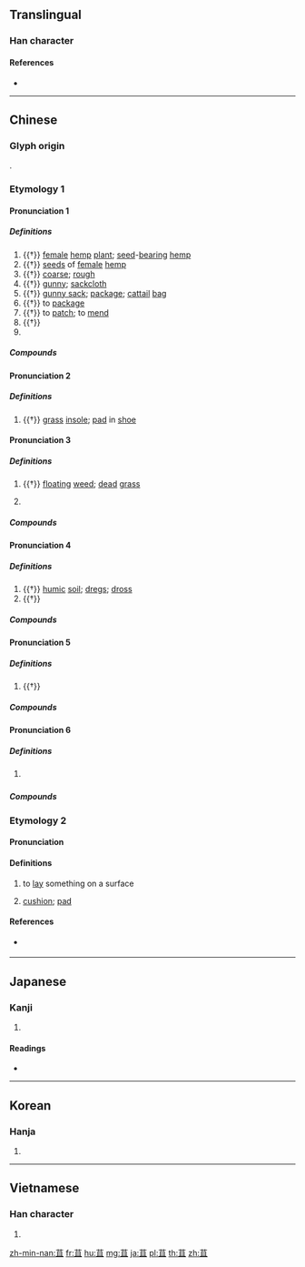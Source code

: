 {{character info/new}}
==Translingual==

===Han character===
{{Han char|rn=140|rad=艸|as=05|sn=11|four=44107|canj=TBM|ids=⿱艹且}}

====References====
* {{Han ref|kx=1024.160|dkj=30813|dj=1484.080|hdz=53190.050|uh=82F4|ud=33524|bh=D075|bd=53365}}

----

==Chinese==
{{zh-forms}}

===Glyph origin===
{{Han etym}}
{{Han compound|艸|alt1=艹|且|ls=psc|c1=s|t1=grass|c2=p}}.

===Etymology 1===
{{rfe|zh|are all these pronunciations related?}}

====Pronunciation 1====
{{zh-pron
|m=jū
|c=zeoi1,ceoi1
|mc=2
|oc=n,2
|cat=n,pn
}}

=====Definitions=====
{{zh-hanzi}}

# {{†}} [[female]] [[hemp]] [[plant]]; [[seed]]-[[bear]]ing [[hemp]]
# {{†}} [[seed]]s of [[female]] [[hemp]]
# {{†}} [[coarse]]; [[rough]]
# {{†}} [[gunny]]; [[sackcloth]]
# {{†}} [[gunny sack]]; [[package]]; [[cattail]] [[bag]]
# {{†}} to [[package]]
# {{†}} to [[patch]]; to [[mend]]
# {{†}} {{zh-alt-form|菹|[[marshland]] full of [[waterweed]]}}
# {{surname|lang=zh}}

=====Compounds=====
{{zh-der|fold=1|苴麻|包苴|苞苴|苞苴公行|苞苴竿牘|苞苴賄賂|補苴|補苴罅漏|補苴調胹|苴杖|蒪苴|苴絰|苴布|芭苴|佉苴|苴服|苴枲|狄苴|苴茅|且苴}}

====Pronunciation 2====
{{zh-pron
|m=jǔ,jū
|c=zeoi1,zeoi2
|mc=4+1
|oc=n,3+4
|cat=n
}}

=====Definitions=====
{{zh-hanzi}}

# {{†}} [[grass]] [[insole]]; [[pad]] in [[shoe]]

====Pronunciation 3====
{{zh-pron
|m=chá
|c=caa1,caa4
|mc=3
|oc=n,1
|cat=n,pn
}}

=====Definitions=====
{{zh-hanzi}}

# {{†}} [[floating]] [[weed]]; [[dead]] [[grass]]
# {{lb|zh|historical}} {{non-gloss definition|A vassal state of the {{w|State of Shu}} during the {{w|Eastern Zhou Dynasty}}.}}

=====Compounds=====
{{zh-der|fold=1|苴國}}

====Pronunciation 4====
{{zh-pron
|m=zhǎ
|c=zaa2,zaa3,caa2,zaa5
|cat=n
}}

=====Definitions=====
{{zh-hanzi}}

# {{†}} [[humic]] [[soil]]; [[dreg]]s; [[dross]]
# {{†}} {{zh-alt-form|柤|[[hawthorn]]}}

=====Compounds=====
{{zh-der|fold=1|土苴}}

====Pronunciation 5====
{{zh-pron
|m=zū
|cat=n
}}

=====Definitions=====
{{zh-hanzi}}

# {{†}} {{zh-alt-form|葅|[[straw]]}}

=====Compounds=====
{{zh-der|fold=1|苴秸|苴稭}}

====Pronunciation 6====
{{zh-pron
|m=xié
|cat=pn
}}

=====Definitions=====
{{zh-hanzi}}

# {{lb|zh|historical}} {{zh-only|羊苴咩|Yangxiemie, [[capital]] city of [[Nanzhao]] in modern-day [[Dali]]}}

=====Compounds=====
{{zh-der|fold=1|苴咩|羊苴咩|陽苴咩}}

===Etymology 2===
{{zh-forms|alt=埾}}

====Pronunciation====
{{zh-pron
|mn=chū
|cat=n,v
}}

====Definitions====
{{zh-hanzi}}

# {{lb|zh|Min Nan}} to [[lay]] something on a surface
# {{lb|zh|Min Nan}} [[cushion]]; [[pad]]

====References====
* {{qualifier|Min Nan}} {{thcwd|5471}}

----

==Japanese==

===Kanji===
{{ja-kanji|grade=|rs=艸05}}

# {{defn|lang=ja|sort=艸05}}

====Readings====
* {{ja-readings|on=[[そ]] (so), [[しょ]] (sho), [[さ]] (sa)|kun=[[つと]] (tsuto)|nanori=}}

----

==Korean==

===Hanja===
{{ko-hanja|hangeul=저|eumhun=|rv=jeo|mr=chŏ|y=ce}}

# {{defn|lang=ko|sort=艸05}}

----

==Vietnamese==

===Han character===
{{vi-hantu|[[thư]], [[tra]], [[tư]]|rs=艸05}}

# {{defn|lang=vi|sort=艸05}}

[[zh-min-nan:苴]]
[[fr:苴]]
[[hu:苴]]
[[mg:苴]]
[[ja:苴]]
[[pl:苴]]
[[th:苴]]
[[zh:苴]]